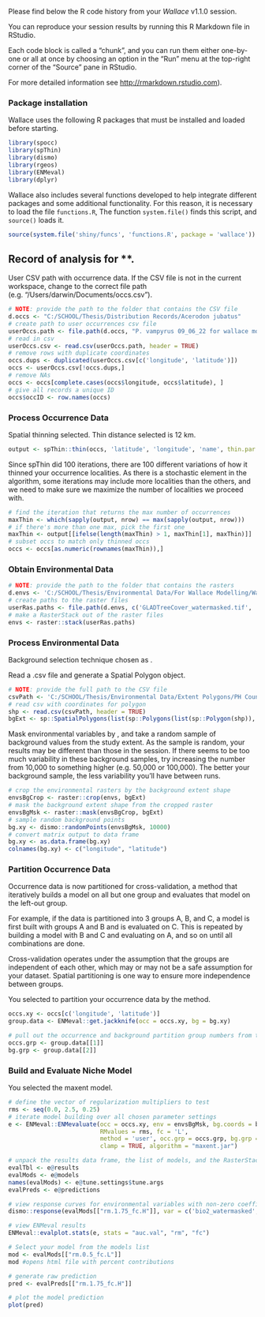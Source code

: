Please find below the R code history from your *Wallace* v1.1.0 session.

You can reproduce your session results by running this R Markdown file
in RStudio.

Each code block is called a “chunk”, and you can run them either
one-by-one or all at once by choosing an option in the “Run” menu at the
top-right corner of the “Source” pane in RStudio.

For more detailed information see <http://rmarkdown.rstudio.com>).

### Package installation

Wallace uses the following R packages that must be installed and loaded
before starting.

```{r}
library(spocc)
library(spThin)
library(dismo)
library(rgeos)
library(ENMeval)
library(dplyr)
```

Wallace also includes several functions developed to help integrate
different packages and some additional functionality. For this reason,
it is necessary to load the file `functions.R`, The function
`system.file()` finds this script, and `source()` loads it.

```{r}
source(system.file('shiny/funcs', 'functions.R', package = 'wallace'))
```

## Record of analysis for \*\*.

User CSV path with occurrence data. If the CSV file is not in the
current workspace, change to the correct file path
(e.g. “/Users/darwin/Documents/occs.csv”).

```{r}
# NOTE: provide the path to the folder that contains the CSV file
d.occs <- "C:/SCHOOL/Thesis/Distribution Records/Acerodon jubatus"
# create path to user occurrences csv file
userOccs.path <- file.path(d.occs, "P. vampyrus 09_06_22 for wallace modelling (processed).csv")
# read in csv
userOccs.csv <- read.csv(userOccs.path, header = TRUE)
# remove rows with duplicate coordinates
occs.dups <- duplicated(userOccs.csv[c('longitude', 'latitude')])
occs <- userOccs.csv[!occs.dups,]
# remove NAs
occs <- occs[complete.cases(occs$longitude, occs$latitude), ]
# give all records a unique ID
occs$occID <- row.names(occs)
```

### Process Occurrence Data

Spatial thinning selected. Thin distance selected is 12 km.

```{r}
output <- spThin::thin(occs, 'latitude', 'longitude', 'name', thin.par = 12, reps = 100, locs.thinned.list.return = TRUE, write.files = FALSE, verbose = FALSE)
```

Since spThin did 100 iterations, there are 100 different variations of
how it thinned your occurrence localities. As there is a stochastic
element in the algorithm, some iterations may include more localities
than the others, and we need to make sure we maximize the number of
localities we proceed with.

```{r}
# find the iteration that returns the max number of occurrences
maxThin <- which(sapply(output, nrow) == max(sapply(output, nrow)))
# if there's more than one max, pick the first one
maxThin <- output[[ifelse(length(maxThin) > 1, maxThin[1], maxThin)]]  
# subset occs to match only thinned occs
occs <- occs[as.numeric(rownames(maxThin)),]  
```

### Obtain Environmental Data

```{r}
# NOTE: provide the path to the folder that contains the rasters
d.envs <- 'C:/SCHOOL/Thesis/Environmental Data/For Wallace Modelling/Watermasked Rasters'
# create paths to the raster files
userRas.paths <- file.path(d.envs, c('GLADTreeCover_watermasked.tif', 'bio4_watermasked.tif', 'bio2_watermasked.tif', 'bio8_watermasked.tif', 'bio13_watermasked.tif', 'bio14_watermasked.tif', 'bio18_watermasked.tif', 'bio19_watermasked.tif'))
# make a RasterStack out of the raster files
envs <- raster::stack(userRas.paths)
```

### Process Environmental Data

Background selection technique chosen as .

Read a .csv file and generate a Spatial Polygon object.

```{r}
# NOTE: provide the full path to the CSV file
csvPath <- 'C:/SCHOOL/Thesis/Environmental Data/Extent Polygons/PH Country Polygon.csv'
# read csv with coordinates for polygon
shp <- read.csv(csvPath, header = TRUE)
bgExt <- sp::SpatialPolygons(list(sp::Polygons(list(sp::Polygon(shp)), 1)))
```

Mask environmental variables by , and take a random sample of background
values from the study extent. As the sample is random, your results may
be different than those in the session. If there seems to be too much
variability in these background samples, try increasing the number from
10,000 to something higher (e.g. 50,000 or 100,000). The better your
background sample, the less variability you’ll have between runs.

```{r}
# crop the environmental rasters by the background extent shape
envsBgCrop <- raster::crop(envs, bgExt)
# mask the background extent shape from the cropped raster
envsBgMsk <- raster::mask(envsBgCrop, bgExt)
# sample random background points
bg.xy <- dismo::randomPoints(envsBgMsk, 10000)
# convert matrix output to data frame
bg.xy <- as.data.frame(bg.xy)  
colnames(bg.xy) <- c("longitude", "latitude")
```

### Partition Occurrence Data

Occurrence data is now partitioned for cross-validation, a method that
iteratively builds a model on all but one group and evaluates that model
on the left-out group.

For example, if the data is partitioned into 3 groups A, B, and C, a
model is first built with groups A and B and is evaluated on C. This is
repeated by building a model with B and C and evaluating on A, and so on
until all combinations are done.

Cross-validation operates under the assumption that the groups are
independent of each other, which may or may not be a safe assumption for
your dataset. Spatial partitioning is one way to ensure more
independence between groups.

You selected to partition your occurrence data by the method.
 
```{r}
occs.xy <- occs[c('longitude', 'latitude')]
group.data <- ENMeval::get.jackknife(occ = occs.xy, bg = bg.xy)
```

```{r}
# pull out the occurrence and background partition group numbers from the list
occs.grp <- group.data[[1]]
bg.grp <- group.data[[2]]
```

### Build and Evaluate Niche Model

You selected the maxent model.

```{r}
# define the vector of regularization multipliers to test
rms <- seq(0.0, 2.5, 0.25)
# iterate model building over all chosen parameter settings
e <- ENMeval::ENMevaluate(occ = occs.xy, env = envsBgMsk, bg.coords = bg.xy,
                          RMvalues = rms, fc = 'L',
                          method = 'user', occ.grp = occs.grp, bg.grp = bg.grp, 
                          clamp = TRUE, algorithm = "maxent.jar")

# unpack the results data frame, the list of models, and the RasterStack of raw predictions
evalTbl <- e@results
evalMods <- e@models
names(evalMods) <- e@tune.settings$tune.args
evalPreds <- e@predictions
```

```{r}
# view response curves for environmental variables with non-zero coefficients
dismo::response(evalMods[["rm.1.75_fc.H"]], var = c('bio2_watermasked','bio4_watermasked', 'bio8_watermasked', 'bio13_watermasked', 'bio14_watermasked', 'bio18_watermasked', 'bio19_watermasked', 'GLADTreeCover_watermasked'))
```

```{r}
# view ENMeval results
ENMeval::evalplot.stats(e, stats = "auc.val", "rm", "fc")
```

```{r}
# Select your model from the models list
mod <- evalMods[["rm.0.5_fc.L"]]
mod #opens html file with percent contributions
```

```{r}
# generate raw prediction
pred <- evalPreds[["rm.1.75_fc.H"]]
```

```{r}
# plot the model prediction
plot(pred)
```

